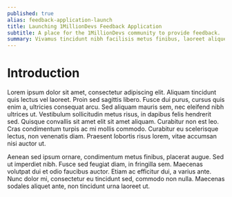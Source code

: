 ```yaml
---
published: true
alias: feedback-application-launch
title: Launching 1MillionDevs Feedback Application
subtitle: A place for the 1MillionDevs community to provide feedback.
summary: Vivamus tincidunt nibh facilisis metus finibus, laoreet aliquet lectus rutrum. Sed ex tortor, fermentum vel urna vitae, fermentum facilisis nulla. Maecenas at turpis quis metus sollicitudin placerat.
---
```


# Introduction

Lorem ipsum dolor sit amet, consectetur adipiscing elit. Aliquam tincidunt quis lectus vel laoreet. Proin sed sagittis libero. Fusce dui purus, cursus quis enim a, ultricies consequat arcu. Sed aliquam mauris sem, nec eleifend nibh ultrices ut. Vestibulum sollicitudin metus risus, in dapibus felis hendrerit sed. Quisque convallis sit amet elit sit amet aliquam. Curabitur non est leo. Cras condimentum turpis ac mi mollis commodo. Curabitur eu scelerisque lectus, non venenatis diam. Praesent lobortis risus lorem, vitae accumsan nisi auctor ut.

Aenean sed ipsum ornare, condimentum metus finibus, placerat augue. Sed ut imperdiet nibh. Fusce sed feugiat diam, in fringilla sem. Maecenas volutpat dui et odio faucibus auctor. Etiam ac efficitur dui, a varius ante. Nunc dolor mi, consectetur eu tincidunt sed, commodo non nulla. Maecenas sodales aliquet ante, non tincidunt urna laoreet ut.
